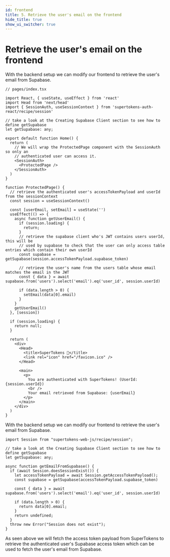 ```yaml
---
id: frontend
title: 5. Retrieve the user's email on the frontend
hide_title: true
show_ui_switcher: true
---
```


<!-- COPY DOCS -->
<!-- ./thirdpartyemailpassword/supabase-intergration/frontend-changes.mdx -->


# Retrieve the user's email on the frontend

<PreBuiltOrCustomUISwitcher>

<PreBuiltUIContent>

With the backend setup we can modify our frontend to retrieve the user's email from Supabase.

```tsx
// pages/index.tsx

import React, { useState, useEffect } from 'react'
import Head from 'next/head'
import { SessionAuth, useSessionContext } from 'supertokens-auth-react/recipe/session'

// take a look at the Creating Supabase Client section to see how to define getSupabase
let getSupabase: any;

export default function Home() {
  return (
    // We will wrap the ProtectedPage component with the SessionAuth so only an
    // authenticated user can access it.
    <SessionAuth>
      <ProtectedPage />
    </SessionAuth>
  )
}

function ProtectedPage() {
  // retrieve the authenticated user's accessTokenPayload and userId from the sessionContext
  const session = useSessionContext()

  const [userEmail, setEmail] = useState('')
  useEffect(() => {
    async function getUserEmail() {
      if (session.loading) {
        return;
      }
      // retrieve the supabase client who's JWT contains users userId, this will be
      // used by supabase to check that the user can only access table entries which contain their own userId
      const supabase = getSupabase(session.accessTokenPayload.supabase_token)

      // retrieve the user's name from the users table whose email matches the email in the JWT
      const { data } = await supabase.from('users').select('email').eq('user_id', session.userId)

      if (data.length > 0) {
        setEmail(data[0].email)
      }
    }
    getUserEmail()
  }, [session])

  if (session.loading) {
    return null;
  }

  return (
    <div>
      <Head>
        <title>SuperTokens 💫</title>
        <link rel="icon" href="/favicon.ico" />
      </Head>

      <main>
        <p>
          You are authenticated with SuperTokens! (UserId: {session.userId})
          <br />
          Your email retrieved from Supabase: {userEmail}
        </p>
      </main>
    </div>
  )
}
```

</PreBuiltUIContent>

<CustomUIContent>

With the backend setup we can modify our frontend to retrieve the user's email from Supabase.

```tsx
import Session from "supertokens-web-js/recipe/session";

// take a look at the Creating Supabase Client section to see how to define getSupabase
let getSupabase: any;

async function getEmailFromSupabase() {
  if (await Session.doesSessionExist()) {
    let accessTokenPayload = await Session.getAccessTokenPayload();
    const supabase = getSupabase(accessTokenPayload.supabase_token)
    
    const { data } = await supabase.from('users').select('email').eq('user_id', session.userId)

    if (data.length > 0) {
      return data[0].email;
    }
    return undefined;
  }
  throw new Error("Session does not exist");
}
```

</CustomUIContent>

</PreBuiltOrCustomUISwitcher>

As seen above we will fetch the access token payload from SuperTokens to retrieve the authenticated user's Supabase access token which can be used to fetch the user's email from Supabase.